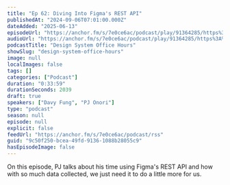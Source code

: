 ```yaml
---
title: "Ep 62: Diving Into Figma's REST API"
publishedAt: "2024-09-06T07:01:00.000Z"
dateAdded: "2025-06-13"
episodeUrl: "https://anchor.fm/s/7e0ce6ac/podcast/play/91364285/https%3A%2F%2Fd3ctxlq1ktw2nl.cloudfront.net%2Fstaging%2F2024-8-6%2F1ecf19f8-b48e-b56d-4b54-4eed19ee2c3e.mp3"
audioUrl: "https://anchor.fm/s/7e0ce6ac/podcast/play/91364285/https%3A%2F%2Fd3ctxlq1ktw2nl.cloudfront.net%2Fstaging%2F2024-8-6%2F1ecf19f8-b48e-b56d-4b54-4eed19ee2c3e.mp3"
podcastTitle: "Design System Office Hours"
showSlug: "design-system-office-hours"
image: null
localImages: false
tags: []
categories: ["Podcast"]
duration: "0:33:59"
durationSeconds: 2039
draft: true
speakers: ["Davy Fung", "PJ Onori"]
type: "podcast"
season: null
episode: null
explicit: false
feedUrl: "https://anchor.fm/s/7e0ce6ac/podcast/rss"
guid: "9c50f250-bcea-49fd-9136-1088b28055c9"
hasEpisodeImage: false
---
```

On this episode, PJ talks about his time using Figma's REST API and how with so much data collected, we just need it to do a little more for us.
